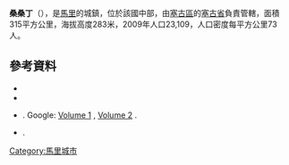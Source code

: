 '''桑桑丁'''（{{lang-fr|Sansanding}}），是[[馬里|馬里]]的城鎮，位於該國中部，由[[塞古區|塞古區]]的[[塞古省|塞古省]]負責管轄，面積315平方公里，海拔高度283米，2009年人口23,109，人口密度每平方公里73人。

==參考資料==
*{{citation|contribution=Common and Fundamental Operational Datasets Registry: Mali |publisher=United Nations Office for the Coordination of Humanitarian Affairs |url=http://cod.humanitarianresponse.info/country-region/mali |deadurl=yes |archiveurl=https://web.archive.org/web/20121214211137/http://cod.humanitarianresponse.info/country-region/Mali |archivedate=2012-12-14 }}
*{{citation | url=http://instat.gov.ml/documentation/segou.pdf | publisher=République de Mali: Institut National de la Statistique | title=Resultats Provisoires RGPH 2009 (Région de Ségou) | language=fr | accessdate=2015-07-26 | archive-date=2012-09-19 | archive-url=https://www.webcitation.org/6AnaY2J1p?url=http://instat.gov.ml/documentation/Segou.pdf | dead-url=no }}
*{{citation|last=Park|first=Mungo|title=Travels in the Interior Districts of Africa: Performed in the Years 1795, 1796, and 1797 (2 Volumes)|publisher=John Murray| place=London|year=1816}}. Google: [http://books.google.co.uk/books?id=ByYAAAAAQAAJ Volume 1] {{Wayback|url=http://books.google.co.uk/books?id=ByYAAAAAQAAJ |date=20141217074450 }}, [http://books.google.co.uk/books?id=89INAAAAQAAJ Volume 2] {{Wayback|url=http://books.google.co.uk/books?id=89INAAAAQAAJ |date=20141217074521 }}.
*{{citation | title=Plan de Sécurite Alimentaire Commune Rurale de Sansanding 2008-2012 | publisher=Commissariat à la Sécurité Alimentaire, République du Mali, USAID-Mali | year=2008 | url=http://www.aec.msu.edu/fs2/mali_fd_strtgy/plans/segou/segou/psa_sansanding.pdf | language=fr | ref=none | deadurl=yes | archiveurl=https://web.archive.org/web/20110906162832/http://www.aec.msu.edu/fs2/mali_fd_strtgy/plans/segou/segou/psa_sansanding.pdf | archivedate=2011年9月6日 | df= }}.

{{Coord|13|43|36|N|6|0|21|W|display=title}}

{{塞古區}}

[[Category:馬里城市|Category:馬里城市]]


{{Mali-geo-stub}}
